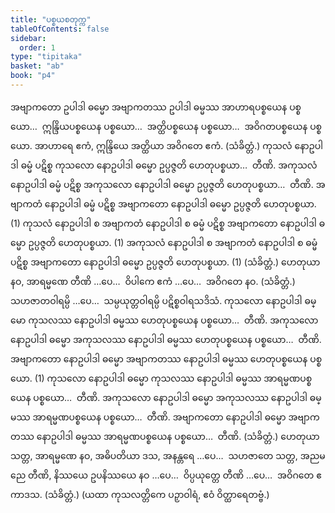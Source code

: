 ```yaml
---
title: "ပစ္စယစတုက္က"
tableOfContents: false
sidebar:
  order: 1
type: "tipitaka"
basket: "ab"
book: "p4"
---
```



<DynamicBreadcrumb />

<Division number="23" book="p4" e="ch" v="39" p="600">

<Paragraph number="1398" book="p4">
အဗျာကတော ဥပါဒါ ဓမ္မော အဗျာကတဿ ဥပါဒါ ဓမ္မဿ အာဟာရပစ္စယေန ပစ္စယော…  ဣန္ဒြိယပစ္စယေန ပစ္စယော…  အတ္ထိပစ္စယေန ပစ္စယော…  အဝိဂတပစ္စယေန ပစ္စယော.
</Paragraph>

<Paragraph number="1399" book="p4">
အာဟာရေ ဧကံ, ဣန္ဒြိယေ အတ္ထိယာ အဝိဂတေ ဧကံ. (သံခိတ္တံ.)
</Paragraph>

</Division>
<Division number="24" book="p4" e="ch" v="39" p="600">

<Paragraph number="1400" book="p4">
ကုသလံ နောဥပါဒါ ဓမ္မံ ပဋိစ္စ ကုသလော နောဥပါဒါ ဓမ္မော ဥပ္ပဇ္ဇတိ ဟေတုပစ္စယာ…  တီဏိ.
</Paragraph>

<Paragraph number="1401" book="p4">
အကုသလံ နောဥပါဒါ ဓမ္မံ ပဋိစ္စ အကုသလော နောဥပါဒါ ဓမ္မော ဥပ္ပဇ္ဇတိ ဟေတုပစ္စယာ…  တီဏိ.
</Paragraph>

<Paragraph number="1402" book="p4">
အဗျာကတံ နောဥပါဒါ ဓမ္မံ ပဋိစ္စ အဗျာကတော နောဥပါဒါ ဓမ္မော ဥပ္ပဇ္ဇတိ ဟေတုပစ္စယာ. (1)
</Paragraph>

<Paragraph number="1403" book="p4">
ကုသလံ နောဥပါဒါ စ အဗျာကတံ နောဥပါဒါ စ ဓမ္မံ ပဋိစ္စ အဗျာကတော နောဥပါဒါ ဓမ္မော ဥပ္ပဇ္ဇတိ ဟေတုပစ္စယာ. (1)
</Paragraph>

<Paragraph number="1404" book="p4">
အကုသလံ နောဥပါဒါ စ အဗျာကတံ နောဥပါဒါ စ ဓမ္မံ ပဋိစ္စ အဗျာကတော နောဥပါဒါ ဓမ္မော ဥပ္ပဇ္ဇတိ ဟေတုပစ္စယာ. (1) (သံခိတ္တံ.)
</Paragraph>

</Division>
<Division number="25" book="p4" e="ch" v="39" p="600">

<Paragraph number="1405" book="p4">
ဟေတုယာ နဝ, အာရမ္မဏေ တီဏိ …ပေ…  ဝိပါကေ ဧကံ …ပေ…  အဝိဂတေ နဝ. (သံခိတ္တံ.)
</Paragraph>

<Paragraph number="1406" book="p4">
သဟဇာတဝါရမ္ပိ …ပေ…  သမ္ပယုတ္တဝါရမ္ပိ ပဋိစ္စဝါရသဒိသံ.
</Paragraph>

</Division>
<Division number="26" book="p4" e="ch" v="39" p="601">

<Paragraph number="1407" book="p4">
ကုသလော နောဥပါဒါ ဓမ္မော ကုသလဿ နောဥပါဒါ ဓမ္မဿ ဟေတုပစ္စယေန ပစ္စယော…  တီဏိ.
</Paragraph>

<Paragraph number="1408" book="p4">
အကုသလော နောဥပါဒါ ဓမ္မော အကုသလဿ နောဥပါဒါ ဓမ္မဿ ဟေတုပစ္စယေန ပစ္စယော…  တီဏိ.
</Paragraph>

<Paragraph number="1409" book="p4">
အဗျာကတော နောဥပါဒါ ဓမ္မော အဗျာကတဿ နောဥပါဒါ ဓမ္မဿ ဟေတုပစ္စယေန ပစ္စယော. (1)
</Paragraph>

</Division>
<Division number="27" book="p4" e="ch" v="39" p="601">

<Paragraph number="1410" book="p4">
ကုသလော နောဥပါဒါ ဓမ္မော ကုသလဿ နောဥပါဒါ ဓမ္မဿ အာရမ္မဏပစ္စယေန ပစ္စယော…  တီဏိ.
</Paragraph>

<Paragraph number="1411" book="p4">
အကုသလော နောဥပါဒါ ဓမ္မော အကုသလဿ နောဥပါဒါ ဓမ္မဿ အာရမ္မဏပစ္စယေန ပစ္စယော…  တီဏိ.
</Paragraph>

<Paragraph number="1412" book="p4">
အဗျာကတော နောဥပါဒါ ဓမ္မော အဗျာကတဿ နောဥပါဒါ ဓမ္မဿ အာရမ္မဏပစ္စယေန ပစ္စယော…  တီဏိ. (သံခိတ္တံ.)
</Paragraph>

</Division>
<Division number="28" book="p4" e="ch" v="39" p="601">

<Paragraph number="1413" book="p4">
ဟေတုယာ သတ္တ, အာရမ္မဏေ နဝ, အဓိပတိယာ ဒသ, အနန္တရေ …ပေ…  သဟဇာတေ သတ္တ, အညမညေ တီဏိ, နိဿယေ ဥပနိဿယေ နဝ …ပေ…  ဝိပ္ပယုတ္တေ တီဏိ …ပေ…  အဝိဂတေ ဧကာဒသ. (သံခိတ္တံ.)
</Paragraph>

<Paragraph number="1414" book="p4">
(ယထာ ကုသလတ္တိကေ ပဉှာဝါရံ, ဧဝံ ဝိတ္ထာရေတဗ္ဗံ.)
</Paragraph>
</Division>